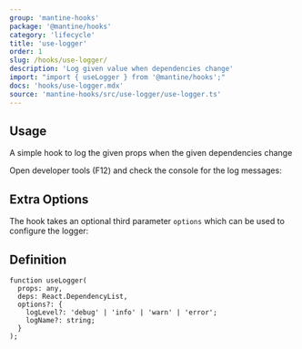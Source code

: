 ```yaml
---
group: 'mantine-hooks'
package: '@mantine/hooks'
category: 'lifecycle'
title: 'use-logger'
order: 1
slug: /hooks/use-logger/
description: 'Log given value when dependencies change'
import: "import { useLogger } from '@mantine/hooks';"
docs: 'hooks/use-logger.mdx'
source: 'mantine-hooks/src/use-logger/use-logger.ts'
---
```



## Usage

A simple hook to log the given props when the given dependencies change

Open developer tools (F12) and check the console for the log messages:

<Demo data={useLoggerDemo} />

## Extra Options

The hook takes an optional third parameter `options` which can be used to configure the logger:

<Demo data={useLoggerOptionsDemo} />

## Definition

```tsx
function useLogger(
  props: any,
  deps: React.DependencyList,
  options?: {
    logLevel?: 'debug' | 'info' | 'warn' | 'error';
    logName?: string;
  }
);
```
